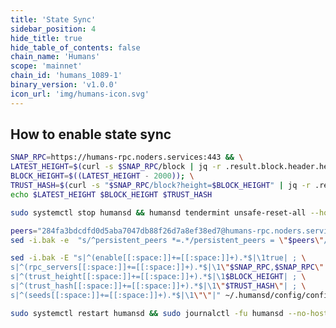 ```yaml
---
title: 'State Sync'
sidebar_position: 4
hide_title: true
hide_table_of_contents: false
chain_name: 'Humans'
scope: 'mainnet'
chain_id: 'humans_1089-1'
binary_version: 'v1.0.0'
icon_url: 'img/humans-icon.svg'
---
```



<PageTitle
  iconUrl="img/humans-icon.svg"
  title="Humans State Sync"
  chainId="humans_1089-1"
  version="v1.0.0"
/>

## How to enable state sync

```bash
SNAP_RPC=https://humans-rpc.noders.services:443 && \
LATEST_HEIGHT=$(curl -s $SNAP_RPC/block | jq -r .result.block.header.height); \
BLOCK_HEIGHT=$((LATEST_HEIGHT - 2000)); \
TRUST_HASH=$(curl -s "$SNAP_RPC/block?height=$BLOCK_HEIGHT" | jq -r .result.block_id.hash) && \
echo $LATEST_HEIGHT $BLOCK_HEIGHT $TRUST_HASH
```

```bash
sudo systemctl stop humansd && humansd tendermint unsafe-reset-all --home ~/.humansd --keep-addr-book
```

```bash
peers="284fa3bdcdfd0d5aba7047db88f26d7a8ef38ed7@humans-rpc.noders.services:18456"
sed -i.bak -e  "s/^persistent_peers *=.*/persistent_peers = \"$peers\"/" ~/.humansd/config/config.toml
```

```bash
sed -i.bak -E "s|^(enable[[:space:]]+=[[:space:]]+).*$|\1true| ; \
s|^(rpc_servers[[:space:]]+=[[:space:]]+).*$|\1\"$SNAP_RPC,$SNAP_RPC\"| ; \
s|^(trust_height[[:space:]]+=[[:space:]]+).*$|\1$BLOCK_HEIGHT| ; \
s|^(trust_hash[[:space:]]+=[[:space:]]+).*$|\1\"$TRUST_HASH\"| ; \
s|^(seeds[[:space:]]+=[[:space:]]+).*$|\1\"\"|" ~/.humansd/config/config.toml
```

```bash
sudo systemctl restart humansd && sudo journalctl -fu humansd --no-hostname -o cat
```
